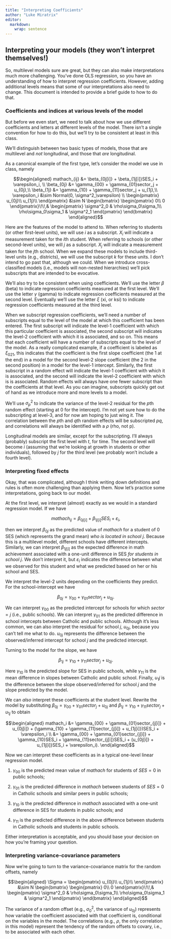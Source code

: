 ```yaml
---
title: "Interpreting Coefficients"
author: "Luke Miratrix"
editor: 
  markdown: 
    wrap: sentence
---
```


## Interpreting your models (they won't interpret themselves!)

So, multilevel models sure are great, but they can also make interpretations much more challenging.
You've done OLS regression, so you have an understanding of how to interpret regression coefficients.
However, adding additional levels means that some of our interpretations also need to change.
This document is intended to provide a brief guide to how to do that.

### Coefficients and indices at various levels of the model {#coefficients-and-indices-at-various-levels-of-the-model .unnumbered}

But before we even start, we need to talk about how we use different coefficients and letters at different levels of the model.
There isn't a single convention for how to do this, but we'll try to be consistent at least in this class.

We'll distinguish between two basic types of models, those that are multilevel and *not* longitudinal, and those that *are* longitudinal.

As a canonical example of the first type, let's consider the model we use in class, namely

$$\begin{aligned}
mathach_{ij} &= \beta_{0j[i]} + \beta_{1j[i]}SES_i + \varepsilon_i, \\
\beta_{0j} &= \gamma_{00} + \gamma_{01}sector_j + u_{0j},\\
\beta_{1j} &= \gamma_{10} + \gamma_{11}sector_j + u_{1j},\\
\varepsilon_i &\sim Normal(0, \sigma^2_\varepsilon) \\
\begin{pmatrix}
u_{0j}\\
u_{1j}\\
\end{pmatrix} &\sim  N
\begin{bmatrix}
\begin{pmatrix}
0\\
0
\end{pmatrix}\!\!,&
\begin{pmatrix}
\sigma^2_0 & \rho\sigma_0\sigma_1\\
\rho\sigma_0\sigma_1 & \sigma^2_1
\end{pmatrix}
\end{bmatrix}
\end{aligned}$$

Here are the features of the model to attend to.
When referring to students (or other first-level units), we will use $i$ as a subscript.
$X_i$ will indicate a measurement taken for the $i$th student.
When referring to schools (or other second-level units), we will $j$ as a subscript.
$X_j$ will indicate a measurement taken for the $j$th school.
When we expand these models to include third-level units (e.g., districts), we will use the subscript $k$ for these units.
I don't intend to go past that, although we could.
When we introduce cross-classified models (i.e., models will non-nested hierarchies) we'll pick subscripts that are intended to be evocative.

We'll also try to be consistent when using coefficients.
We'll use the letter $\beta$ (beta) to indicate regression coefficients measured at the first level.
We'll use the letter $\gamma$ (gamma) to indicate regression coefficients measured at the second level.
Eventually we'll use the letter $\xi$ (xi, or ksi) to indicate regression coefficients measured at the third level.

When we subscript regression coefficients, we'll need a number of subscripts equal to the level of the model at which this coefficient has been entered.
The first subscript will indicate the level-1 coefficient with which this particular coefficient is associated, the second subscript will indicates the level-2 coefficient with which it is associated, and so on.
This means that each coefficient will have a number of subscripts equal to the level of the model.
As a really complicated example, if a coefficient is labeled as $\xi_{021}$, this indicates that the coefficient is the first slope coefficient (the 1 at the end) in a model for the second level-2 slope coefficient (the 2 in the second position) in a model for the level-1 intercept.
Similarly, the first subscript in a random effect will indicate the level-1 coefficient with which it is associated, and the second will indicate the level-2 coefficient with which is is associated.
Random effects will always have one fewer subscript than the coefficients at that level.
As you can imagine, subscripts quickly get out of hand as we introduce more and more levels to a model.

We'll use $\sigma^2_p$ to indicate the variance of the level-2 residual for the $p$th random effect (starting at 0 for the intercept).
I'm not yet sure how to do the subscripting at level-3, and for now am hoping to just wing it.
The correlation between the $p$th and $q$th random effects will be subscripted $pq$, and correlations will always be identified with a $\rho$ (rho, not p).

Longitudinal models are similar, except for the subscripting.
I'll always (probably) subscript the first level with $t$, for time.
The second level will become $i$ (assuming that we're looking at growth in students or other individuals), followed by $j$ for the third level (we probably won't include a fourth level).

### Interpreting fixed effects {#interpreting-fixed-effects .unnumbered}

Okay, that was complicated, although I think writing down definitions and rules is often more challenging than applying them.
Now let's practice some interpretations, going back to our model.

At the first level, we interpret (almost) exactly as we would in a standard regression model.
If we have

$$mathach_{ij} = \beta_{0j[i]} + \beta_{1j[i]}SES_i + \varepsilon_i,$$

then we interpret $\beta_{0j}$ as the predicted value of $mathach$ for a student of 0 SES (which represents the grand mean) *who is located in school* $j$.
Because this is a multilevel model, different schools have different intercepts.
Similarly, we can interpret $\beta_{1j[i]}$ as the expected difference in math achievement associated with a one-unit difference in SES *for students in school* $j$.
We don't interpret it, but $\varepsilon_i$ indicates the difference between what we observed for this student and what we predicted based on her or his school and SES.

We interpret the level-2 units depending on the coefficients they predict.
For the school-intercept we have

$$\beta_{0j} = \gamma_{00} + \gamma_{01}sector_j + u_{0j}.$$

We can interpret $\gamma_{00}$ as the predicted intercept for schools for which $sector = j$ (i.e., public schools).
We can interpret $\gamma_{01}$ as the predicted difference in school intercepts between Catholic and public schools.
Although it's less common, we can also interpret the residual for school $j$, $u_{0j}$, because you can't tell me what to do.
$u_{0j}$ represents the difference between the observed/inferred intercept for school $j$ and the predicted intercept.

Turning to the model for the slope, we have

$$\beta_{1j} = \gamma_{10} + \gamma_{11}sector_j + u_{0j}.$$

Here $\gamma_{10}$ is the predicted slope for SES in public schools, while $\gamma_{11}$ is the mean difference in slopes between Catholic and public school.
Finally, $u_1j$ is the difference between the slope observed/inferred for school $j$ and the slope predicted by the model.

We can *also* interpret these coefficients at the student level.
Rewrite the model by substituting $\beta_{0j} = \gamma_{00} + \gamma_{01}sector_j + u_{0j}$ and $\beta_{1j} = \gamma_{10} + \gamma_{11}sector_j + u_{1j}$ to obtain

$$\begin{aligned}
mathach_i &= \gamma_{00} + \gamma_{01}sector_{j[i]} + u_{0j[i]} + (\gamma_{10} + \gamma_{11}sector_{j[i]} + u_{1j[i]})SES_i + \varepsilon_i \\
&= \gamma_{00} + \gamma_{01}sector_{j[i]} + \gamma_{10}SES_i + \gamma_{11}sector_{j[i]}SES_i + (u_{0j[i]} + u_{1j[i]}SES_i + \varepsilon_i).
\end{aligned}$$

Now we can interpret these coefficients as in a typical one-level linear regression model.

1.  $\gamma_{00}$ is the predicted mean value of $mathach$ for students of $SES = 0$ in public schools;

2.  $\gamma_{01}$ is the predicted difference in $mathach$ between students of $SES = 0$ in Catholic schools and similar peers in public schools;

3.  $\gamma_{10}$ is the predicted difference in $mathach$ associated with a one-unit difference in SES for students in public schools; and

4.  $\gamma_{11}$ is the predicted difference in the above difference between students in Catholic schools and students in public schools.

Either interpretation is acceptable, and you should base your decision on how you're framing your question.

### Interpreting variance-covariance parameters {#interpreting-variance-covariance-parameters .unnumbered}

Now we're going to turn to the variance-covariance matrix for the random offsets, namely

$$\begin{aligned}
\Sigma = \begin{pmatrix}
u_{0j}\\
u_{1j}\\
\end{pmatrix} &\sim  N
\begin{bmatrix}
\begin{pmatrix}
0\\
0
\end{pmatrix}\!\!,&
\begin{pmatrix}
\sigma^2_0 & \rho\sigma_0\sigma_1\\
\rho\sigma_0\sigma_1 & \sigma^2_1
\end{pmatrix}
\end{bmatrix}
\end{aligned}$$

The variance of a random offset (e.g., $\sigma_0^2$, the variance of $u_{0j}$) represents how variable the coefficient associated with that coefficient is, conditional on the variables in the model.
The correlations (e.g., $\rho$, the only correlation in this model) represent the tendency of the random offsets to covary, i.e., to be associated with each other.
